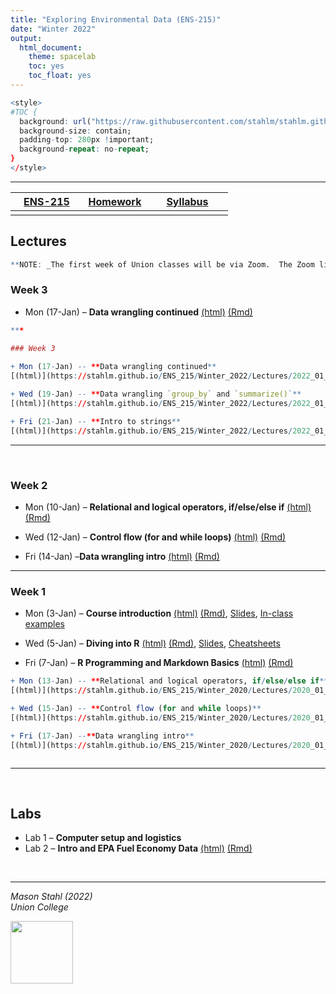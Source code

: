 ```yaml
---
title: "Exploring Environmental Data (ENS-215)"
date: "Winter 2022"
output:
  html_document:
    theme: spacelab
    toc: yes
    toc_float: yes
---
```




```r
<style>
#TOC {
  background: url("https://raw.githubusercontent.com/stahlm/stahlm.github.io/master/ENS_215/Winter_2022/Images/logo_ens_215.png");
  background-size: contain;
  padding-top: 280px !important;
  background-repeat: no-repeat;
}
</style>
```



<!-- Global site tag (gtag.js) - Google Analytics -->
<script async src="https://www.googletagmanager.com/gtag/js?id=UA-137229217-1"></script>
<script>
  window.dataLayer = window.dataLayer || [];
  function gtag(){dataLayer.push(arguments);}
  gtag('js', new Date());

  gtag('config', 'UA-137229217-1');
</script>

***


| [ENS-215](https://stahlm.github.io/ENS_215/Winter_2022/Home.html)  | [Homework](https://stahlm.github.io/ENS_215/Winter_2022/HW.html)  | [Syllabus](https://stahlm.github.io/ENS_215/Winter_2022/Syllabus.html)  |
|:-------:|:------:|:--------:|
|      |     |        |       |

## Lectures 

```r
**NOTE: _The first week of Union classes will be via Zoom.  The Zoom link is available on our Nexus site._**

```


### Week 3
  
+ Mon (17-Jan) -- **Data wrangling continued** 
[(html)](https://stahlm.github.io/ENS_215/Winter_2022/Lectures/2022_01_17_Data_manipulation_cont.html)  [(Rmd)](https://raw.githubusercontent.com/stahlm/stahlm.github.io/master/ENS_215/Winter_2022/Lectures/2022_01_17_Data_manipulation_cont.Rmd)  



```r


***

### Week 3
  
+ Mon (17-Jan) -- **Data wrangling continued** 
[(html)](https://stahlm.github.io/ENS_215/Winter_2022/Lectures/2022_01_17_Data_manipulation_cont.html)  [(Rmd)](https://raw.githubusercontent.com/stahlm/stahlm.github.io/master/ENS_215/Winter_2022/Lectures/2022_01_17_Data_manipulation_cont.Rmd)  

+ Wed (19-Jan) -- **Data wrangling `group_by` and `summarize()`**
[(html)](https://stahlm.github.io/ENS_215/Winter_2022/Lectures/2022_01_19.html)  [(Rmd)](https://raw.githubusercontent.com/stahlm/stahlm.github.io/master/ENS_215/Winter_2022/Lectures/2022_01_19.Rmd) 

+ Fri (21-Jan) -- **Intro to strings** 
[(html)](https://stahlm.github.io/ENS_215/Winter_2022/Lectures/2022_01_24_strings.html)  [(Rmd)](https://raw.githubusercontent.com/stahlm/stahlm.github.io/master/ENS_215/Winter_2022/Lectures/2022_01_21_strings.Rmd)  

```



***

<br/>  


### Week 2

+ Mon (10-Jan) -- **Relational and logical operators, if/else/else if** 
[(html)](https://stahlm.github.io/ENS_215/Winter_2022/Lectures/2022_01_10_R_basics_cont.html)  [(Rmd)](https://raw.githubusercontent.com/stahlm/stahlm.github.io/master/ENS_215/Winter_2022/Lectures/2022_01_10_R_basics_cont.Rmd)

+ Wed (12-Jan) -- **Control flow (for and while loops)**
[(html)](https://stahlm.github.io/ENS_215/Winter_2022/Lectures/2022_01_12_R_basic_loops.html)  [(Rmd)](https://raw.githubusercontent.com/stahlm/stahlm.github.io/master/ENS_215/Winter_2022/Lectures/2022_01_12_R_basic_loops.Rmd)  

+ Fri (14-Jan) --**Data wrangling intro**
[(html)](https://stahlm.github.io/ENS_215/Winter_2022/Lectures/2022_01_14_Data_manipulation.html)  [(Rmd)](https://raw.githubusercontent.com/stahlm/stahlm.github.io/master/ENS_215/Winter_2022/Lectures/2022_01_14_Data_manipulation.Rmd)  

***
 
### Week 1
+ Mon (3-Jan) -- **Course introduction** 
[(html)](https://stahlm.github.io/ENS_215/Winter_2022/Lectures/2022_01_03_L1.html) [(Rmd)](https://raw.githubusercontent.com/stahlm/stahlm.github.io/master/ENS_215/Winter_2022/Lectures/2022_01_03_L1.Rmd), [Slides](https://stahlm.github.io/ENS_215/Winter_2022/Lectures/2022_01_03_Slides.html), [In-class examples](https://stahlm.github.io/ENS_215/Winter_2022/2022_01_03_examples.html) 

+ Wed (5-Jan) -- **Diving into R** [(html)](https://stahlm.github.io/ENS_215/Winter_2022/Lectures/2022_01_05_L1_diving_in.html) [(Rmd)](https://raw.githubusercontent.com/stahlm/stahlm.github.io/master/ENS_215/Winter_2022/Lectures/2022_01_05_L1_diving_in.Rmd), [Slides](https://stahlm.github.io/ENS_215/Winter_2022/Lectures/2022_01_05_Slides.html), [Cheatsheets](https://stahlm.github.io/ENS_215/Resources/Cheatsheets_all.pdf)

+ Fri (7-Jan) -- **R Programming and Markdown Basics**
[(html)](https://stahlm.github.io/ENS_215/Winter_2022/Lectures/2022_01_07_R_basics.html) [(Rmd)](https://raw.githubusercontent.com/stahlm/stahlm.github.io/master/ENS_215/Winter_2022/Lectures/2022_01_07_R_basics.Rmd)  


```r


+ Mon (13-Jan) -- **Relational and logical operators, if/else/else if** 
[(html)](https://stahlm.github.io/ENS_215/Winter_2020/Lectures/2020_01_13_R_basics_cont.html)  [(Rmd)](https://raw.githubusercontent.com/stahlm/stahlm.github.io/master/ENS_215/Winter_2020/Lectures/2020_01_13_R_basics_cont.Rmd)

+ Wed (15-Jan) -- **Control flow (for and while loops)**
[(html)](https://stahlm.github.io/ENS_215/Winter_2020/Lectures/2020_01_15_R_basic_loops.html)  [(Rmd)](https://raw.githubusercontent.com/stahlm/stahlm.github.io/master/ENS_215/Winter_2020/Lectures/2020_01_15_R_basic_loops.Rmd)

+ Fri (17-Jan) --**Data wrangling intro**
[(html)](https://stahlm.github.io/ENS_215/Winter_2020/Lectures/2020_01_17_Data_manipulation.html)  [(Rmd)](https://raw.githubusercontent.com/stahlm/stahlm.github.io/master/ENS_215/Winter_2020/Lectures/2020_01_17_Data_manipulation.Rmd)



```




***
<br/>

## Labs
+ Lab 1 -- **Computer setup and logistics**
+ Lab 2 -- **Intro and EPA Fuel Economy Data** [(html)](https://stahlm.github.io/ENS_215/Winter_2022/Labs/Lab_EPA_Fuel_Economy.html) [(Rmd)](https://raw.githubusercontent.com/stahlm/stahlm.github.io/master/ENS_215/Winter_2022/Labs/Lab_EPA_Fuel_Economy.Rmd) 

<br/> 

***

_Mason Stahl (2022)_  
_Union College_ 

![](C:/Users/stahlm/Documents/Teaching_UnionCollege/Environmental_Data_Analysis/stahlm.github.io/ENS_215/Winter_2022/Images/logo_ens_215.png){width=100px}
